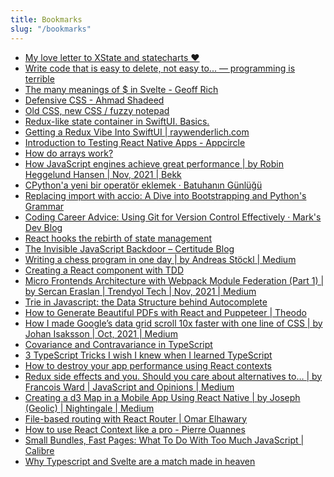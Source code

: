 ```yaml
---
title: Bookmarks
slug: "/bookmarks"
---
```


- [My love letter to XState and statecharts ♥](https://dev.to/timdeschryver/my-love-letter-to-xstate-and-statecharts-287b)
- [Write code that is easy to delete, not easy to... — programming is terrible](https://programmingisterrible.com/post/139222674273/how-to-write-disposable-code-in-large-systems)
- [The many meanings of $ in Svelte - Geoff Rich](https://geoffrich.net/posts/svelte-$-meanings/)
- [Defensive CSS - Ahmad Shadeed](https://ishadeed.com/article/defensive-css/)
- [Old CSS, new CSS / fuzzy notepad](https://eev.ee/blog/2020/02/01/old-css-new-css/)
- [Redux-like state container in SwiftUI. Basics.](https://swiftwithmajid.com/2019/09/18/redux-like-state-container-in-swiftui/)
- [Getting a Redux Vibe Into SwiftUI | raywenderlich.com](https://www.raywenderlich.com/22096649-getting-a-redux-vibe-into-swiftui)
- [Introduction to Testing React Native Apps - Appcircle](https://appcircle.io/blog/introduction-to-testing-react-native-apps/)
- [How do arrays work?](https://nan.fyi/how-arrays-work)
- [How JavaScript engines achieve great performance | by Robin Heggelund Hansen | Nov, 2021 | Bekk](https://blogg.bekk.no/how-javascript-engines-achieve-great-performance-fb0b36601557)
- [CPython'a yeni bir operatör eklemek · Batuhanın Günlüğü](https://isidentical-archive.github.io/cpython-yeni-operator.html)
- [Replacing import with accio: A Dive into Bootstrapping and Python's Grammar](http://mathamy.com/import-accio-bootstrapping-python-grammar.html)
- [Coding Career Advice: Using Git for Version Control Effectively · Mark's Dev Blog](https://blog.isquaredsoftware.com/2021/01/coding-career-git-usage/)
- [React hooks the rebirth of state management](https://tannerlinsley.com/blog/react-hooks-the-rebirth-of-state-management)
- [The Invisible JavaScript Backdoor – Certitude Blog](https://certitude.consulting/blog/en/invisible-backdoor/)
- [Writing a chess program in one day | by Andreas Stöckl | Medium](https://andreasstckl.medium.com/writing-a-chess-program-in-one-day-30daff4610ec)
- [Creating a React component with TDD](https://dev.to/mbarzeev/creating-a-react-component-with-tdd-2jn8)
- [Micro Frontends Architecture with Webpack Module Federation (Part 1) | by Sercan Eraslan | Trendyol Tech | Nov, 2021 | Medium](https://medium.com/trendyol-tech/micro-frontend-architecture-with-webpack-module-federation-part-1-9827d436bd1e)
- [Trie in Javascript: the Data Structure behind Autocomplete](https://stackfull.dev/trie-in-javascript-the-data-structure-behind-autocomplete)
- [How to Generate Beautiful PDFs with React and Puppeteer | Theodo](https://blog.theodo.com/2021/10/pdf-generation-react-puppeteer/)
- [How I made Google’s data grid scroll 10x faster with one line of CSS | by Johan Isaksson | Oct, 2021 | Medium](https://medium.com/@johan.isaksson/how-i-made-googles-data-grid-scroll-10x-faster-with-one-line-of-css-78cb1e8d9cb1)
- [Covariance and Contravariance in TypeScript](https://dmitripavlutin.com/typescript-covariance-contravariance/)
- [3 TypeScript Tricks I wish I knew when I learned TypeScript](https://www.cstrnt.dev/blog/three-typescript-tricks)
- [How to destroy your app performance using React contexts](https://thoughtspile.github.io/2021/10/04/react-context-dangers/)
- [Redux side effects and you. Should you care about alternatives to… | by Francois Ward | JavaScript and Opinions | Medium](https://medium.com/javascript-and-opinions/redux-side-effects-and-you-66f2e0842fc3)
- [Creating a d3 Map in a Mobile App Using React Native | by Joseph (Geolic) | Nightingale | Medium](https://medium.com/nightingale/creating-a-d3-map-in-a-mobile-app-using-react-native-46da1e6b3be6)
- [File-based routing with React Router | Omar Elhawary](https://omarelhawary.me/blog/file-based-routing-with-react-router)
- [How to use React Context like a pro - Pierre Ouannes](https://devtrium.com/posts/how-use-react-context-pro)
- [Small Bundles, Fast Pages: What To Do With Too Much JavaScript | Calibre](https://calibreapp.com/blog/bundle-size-optimization)
- [Why Typescript and Svelte are a match made in heaven](https://www.sanity.io/guides/using-typescript-with-svelte)

    